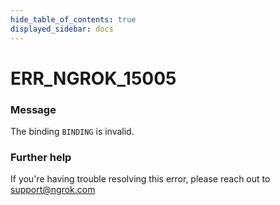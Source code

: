 ```yaml
---
hide_table_of_contents: true
displayed_sidebar: docs
---
```



# ERR_NGROK_15005

### Message

The binding `BINDING` is invalid.

<ErrorDetails error="err_ngrok_15005" />

### Further help

If you're having trouble resolving this error, please reach out to [support@ngrok.com](mailto:support@ngrok.com?subject=Help%20with%20ERR_NGROK_15005)

